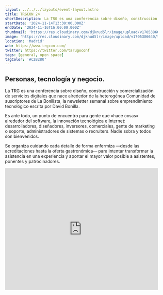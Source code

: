 ```yaml
---
layout: ../../../layouts/event-layout.astro
title: TRGCON 24
shortDescription: La TRG es una conferencia sobre diseño, construcción y comercialización de servicios digitales que nace alrededor de la heterogénea Comunidad de suscriptores de La Bonilista, la newsletter semanal sobre emprendimiento tecnológico escrita por David Bonilla.
startDate: '2024-11-14T13:30:00.000Z'
endDate: '2024-11-16T16:00:00.000Z'
thumbnail: 'https://res.cloudinary.com/djknud5lr/image/upload/v1705386640/trgcon_cmbcmi.webp'
image: 'https://res.cloudinary.com/djknud5lr/image/upload/v1705386640/trgcon_cmbcmi.webp'
location: 'Madrid'
web: https://www.trgcon.com/
twitter: https://twitter.com/tarugoconf
tags: [general, open space]
tagColor: '#C2B280'
---
```



## Personas, tecnología y negocio.

La TRG es una conferencia sobre diseño, construcción y comercialización de servicios digitales que nace alrededor de la heterogénea Comunidad de suscriptores de La Bonilista, la newsletter semanal sobre emprendimiento tecnológico escrita por David Bonilla.

Es ante todo, un punto de encuentro para gente que «hace cosas» alrededor del software, la innovación tecnológica e Internet: desarrolladores, diseñadores, inversores, comerciales, gente de marketing o soporte, administradores de sistemas o recruiters. Nadie sobra y todos son bienvenidos.

Se organiza cuidando cada detalle de forma enfermiza —desde las acreditaciones hasta la oferta gastronómica— para intentar transformar la asistencia en una experiencia y aportar el mayor valor posible a asistentes, ponentes y patrocinadores.

<iframe
  src="https://www.youtube.com/embed/B1JVBL9Jze0?si=P8IGMjXtJMgx7QDY"
  width="100%"
  height="400"
  frameborder="0"
  allow="fullscreen; picture-in-picture"
  allowfullscreen=""
  title="TRG 23 ¡Así fue!"
  data-ready="true"
/>

## Dónde

Las tres jornadas del evento se celebrarán íntegramente en La Nave, un espectacular espacio a menos de 10 minutos de la Estación de Atocha en Madrid, que acogerá todas las actividades.

Dirección: La Nave - Calle Cifuentes, 5, 28021 Madrid

<GoogleMap
  src="https://www.google.com/maps/embed?pb=!1m18!1m12!1m3!1d3040.7630779306296!2d-3.69857202325268!3d40.3476014598427!2m3!1f0!2f0!3f0!3m2!1i1024!2i768!4f13.1!3m3!1m2!1s0xd4226dc6a64c46b%3A0x23e1b239d4aea935!2sLa%20Nave!5e0!3m2!1ses!2ses!4v1687238977089!5m2!1ses!2ses"
  ariaLabel="La Nave - Calle Cifuentes, 5, 28021 Madrid"
/>